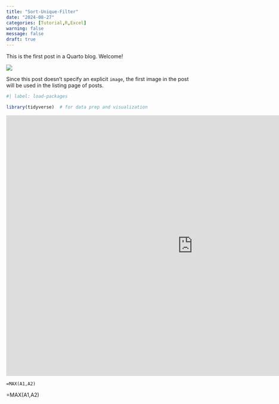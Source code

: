 ```yaml
---
title: "Sort-Unique-Filter"
date: "2024-08-27"
categories: [Tutorial,R,Excel]
warning: false
message: false
draft: true
---
```


This is the first post in a Quarto blog. Welcome!

![](thumbnail.jpg)

Since this post doesn't specify an explicit `image`, the first image in the post will be used in the listing page of posts.

```r
#| label: load-packages

library(tidyverse)  # for data prep and visualization
```

```{=html}
<iframe id="example1" src="https://deadicated-to-data.shinyapps.io/stockVis"
style="border: non; width: 1000px; height: 700px"
frameborder="0">
</iframe>
```

``` <scala>
=MAX(A1,A2)
```

=MAX(A1,A2)
